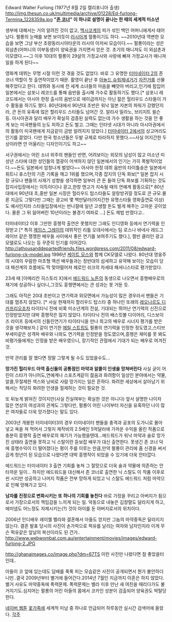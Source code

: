 Edward Walter Furlong 
(1977년 8월 2일 캘리포니아 출생)
http://img.thesun.co.uk/multimedia/archive/01228/Ed-furlong-Termina_1228359a.jpg
'''"[[존 코너]]" 이 하나로 설명이 끝나는 한 때의 세계적 미소년'''

생부에 대해서는 거의 알려진 것이 없고, [[멕시코]]계의 피가 섞인 백인 어머니에게서 태어났다. 펄롱의 눈매를 보면 보이듯이 [[러시아]]계 혈통이기도 하다. ~~2010년대 역변한 모습을 보면 그냥 부산 초량동러시아타운의 러시아 아저씨 모습이다.~~ 펄롱이라는 성은 외삼촌(어머니의 이부동생)이 양육권을 가지면서 얻은 것. 초기의 매니져도 이 외삼촌과 이모였다.~~그 이후 10대의 펄롱이 29살의 가정교사와 사랑에 빠져 가정교사가 매니져일을 하게 된다~~

영화계 데뷔는 무명 시절 이런 것 겪을 것도 없었다. 바로 그 유명한 [[터미네이터 2]]의 존 코너 역할이 첫 출연작이었기 때문. 촬영이 끝난 후 [[아놀드 슈워제네거]]가 [[자전거]]를 선물해주었다고 한다. 데뷔와 동시에 전 세계 소녀들의 마음을 빼앗아 버리고,인기에 힘입어 일본에서는 삼포니 레코드를 통해 음반을 출시해 가수로 활동하기도 했다.[* 삼포니 레코드에서는 아시아 한정 출시의 음반으로 에이급까지는 아닌 젊은 헐리우드 스타들이 가수 활동을 하기도 했다. 80년대에서 90년대 초반은 워낙 일본 자본의 파워가 강했던지라, 큰 돈의 유혹에 많은 할리우드 스타들도 넘어간 것. 알리사 밀라노, 브리지트 윌슨 등. 아시아권과 달리 배우가 확실히 검증된 실력도 없는데 가수 생활을 하는 것을 안 좋게 보는 미국팬들의 눈도 피하고 돈도 벌고. 그때는 인터넷 시대가 아니라 아시아권에서의 활동이 미국팬에게 지금같이 금방 알려지지 않았다.] [[터미네이터 2]]에서의 상고머리도 인기를 끌었다. 다만 한국 청소년들은 두발 규제로 따라하지 못했다.~~사실 어지간한 두상이라면 안 어울리는 디자인이기도 하고~~

서구권에서는 어린 소녀 위주의 팬들인 반면, 어려보이는 외모의 남성이 많고 미소년 미성년 스타에 대한 성인들의 열광이 어색하지 않던 일본에서의 인기는 가히 폭발적이었다.~~돈도 일본에서 엄청나게 벌었다~~ 아사아 한정 데뷔 음반의 타이틀송은 일본에서 휘트니 휴스턴의 기존 기록을 깨고 1위를 했으며,각종 잡지의 단독 화보[* 일본 잡지 시장 규모나 팬들의 사재기 성향을 생각하면 일부러 큰 돈 들여 단독 화보를 기획하는 것도 잡지사입장에서는 이득이다]나 광고,한창 엔고가 지속될 때의 연예계 활동으로[* 80년대에서 90년대 초,중반 일본 시장은 헐리우드 탑스타들도 알랑방귀낄 정도로 큰 규모.물론 지금도 그렇다만 그때는 광고비 몇 백만달러(어지간한 유명스타들 영화출연료 이상)도 예사인지라 스타들입장에서는 반나절에 일년 고생할 돈도 벌게 해주는 고마운 곳이었다. 물론 그 뒤 잃어버린 10년이라는 불경기 여파로 ...] 돈도 제법 만졌다고..

터미네이터2 이후 그만한 흥행작 출연은 못했지만 그래도 인디영화 등에서 연기력을 인정받고 [* 특히 [[제임스 그레이]]의 데뷔작인 리틀 오데사에서는 팀 로스나 바네사 레드그레이브 같은 쟁쟁한 배우들 사이에서 좋은 연기를 보여주기도 했다.], 캘빈 클라인 광고 모델로도 나오는 등 꾸준히 인기를 이어갔다. 
http://athousanddepartedfriends.files.wordpress.com/2011/08/edward-furlong-ck-model.jpg
1996년 [[케이트 모스]]와 함께 CK모델로 나왔다. 80년대 영웅주의 시대의 우람한 마초형 액션 배우들과는 정반대의 섬세하고 유약해 보이는 모습이 당대 패션계의 흐름에도 딱 맞아떨어져 헤로인 쉬크의 차세대 패셔니스타로 평가받았다.

23세 때 [아메리칸 히스토리 X]에서 [[에드워드 노튼]]의 동생으로 나오면서 흥행배우로의 재기에 성공하나 싶더니,그것도 흥행면에서는 큰 성과는 못 거둔 듯.

그래도 아직은 20대 초반이고 연기력과 외모면에서 가능성이 많은 경우라서 팬들은 기대를 멈추지 않았다. [* 사실 현재까지 할리우드 탑스타 중 하나인 또래의 [[레오나르도 디카프리오]]조차 타이타닉 전에 비록 미소년계의 전설, 기대되는 뛰어난 연기력의 신진으로 인정받았지만 대박 흥행작은 많지 않았다. 타이타닉 전의 배스킷볼 다이어리, 디스보이즈 라이프 등에서의 신들린연기가 타이타닉을 만나 최고의 배우로 시너지 평가를 받은 것을 생각해보자.] 같이 연기한 [[메릴 스트립]]도 펄롱의 연기력을 인정한 정도였고,스티브 부세미같은 성격파 배우와 나와도 연기력을 인정받을 정도였으며,흥행은 재미를 못 봐도 비평가들에게는 인정을 받은 배우였으니, 장기적인 관점에서 기대가 되는 배우로 여겨진 것.

만약 관리를 잘 했다면 정말 그렇게 될 수도 있었을수도...

'''망가진 헐리우드 아역 출신들의 공통점인 마약과 알콜이 인생을 망쳐버린다''' 사실 굳이 어린이 스타가 아니어도,연예계나 스포츠계같이 젊음과 화려함이 일상인 분야에서는 약물,알콜,무절제한 섹스와 낭비로 사람 망가지는 일은 흔하다. 화려한 세상에서 살아남기 위해서는 적당히 화려한 인생을 절제하는 것이 필요한 것.

또 뒤늦게 밝혀진 것이지만(사실 진실여부는 확실한 것은 아니다) 앞서 설명한 나이차 많은 연상의 여성과의 관계도 그렇다만, 펄롱이 어린 나이부터 자신을 유혹하던 나이 많은 여자들로 더욱 망가졌다는 말도 있다. 

2003년 개봉한 터미네이터3의 경우 터미네이터 팬들을 충격과 공포의 도가니로 몰아 넣고 욕을 쳐 먹어서 그렇지 제작비의 2.5배인 5억달러에 가까운 수익을 올린 작품으로 충분히 흥행작 출연 배우로의 재기가 가능했을텐데...에드워드가 워낙 마약과 술로 망가진 상태라 출연을 못하고 닉 스탈이란 듣보잡 배우가 대신 출연한다. 못생긴 존 코너 덕에 흥행수익이 더 떨어졌다는 평이 주를 이루는 만큼,만약 펄롱이 관리에 좀 신경을 써서 곱게 청년이 된 모습으로 나왔다면 대박 흥행작이 되었을 수 있기에 더욱 안타깝다.

에드워드는 터미네이터 3 출연 기회를 놓쳐 그 절망으로 더욱 술과 약물에 의존하는 안타까운 일이...
하지만 에드워드을 대신해서 존 코너로 출연한 닉 스탈도 이 작품 이후로 씬 시티만 성공하고 나머지 작품은 전부 망하게 되었고 닉 스탈도 에드워드 처럼 마약으로 인해 망해가고 있다.

'''남자를 진정으로 변화시키는 또 하나의 기회를 놓친다''' 바로 가정을 꾸리고 아버지가 됨으로서 가장으로서의 책임감을 느끼게 되는 일. 악동으로 내놓은 김창렬도 달라지게 하고,에미넴도 어느정도 자제시키는(?) 것이 아이를 둔 아버지로서의 위치이다. 

2006년 인디배우 레이첼 벨라와 결혼해서 아들도 얻지만 그놈의 마약중독은 달라지지 않는다. 결혼 발표 당시의 사진이 손가락으로 퍽유를 날리는 여자와 남자인지라 이게 무슨 퍽유같은 앞날의 복선이라도 된 건가..
http://www.webwombat.com.au/entertainment/movies/images/edward-furlong-2.JPG

http://ghanaimages.co/image.php?dm=67TS
이런 사진만 나왔다면 참 좋았을터인데..

아들이 코 앞에 있는데도 담배를 푹푹 피는 모습같은 사진이 공개되면서 뭔가 불안하더니만..결국 2009년부터 별거에 들어간다.2014년 7월인 지금까지 이혼은 하지 않았다.별거 사유도 마약중독에 폭력문제. 폭력문제는 벨라 이후 만난 새 여친을 때리다가도 불거지기도.심지어는 펄롱의 어린 아들의 몸에서 코카인 성분이 검출되어 양육권도 박탈당한다.

[[네이버 웹툰]] [[꽃가족]]에 세계적 미남 중 하나로 언급되어 하루동안 실시간 검색어에 올랐다.
[[각주]]
